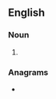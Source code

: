 ==English==

===Noun===
{{head|en|noun form}}

# {{plural of|en|komatik}}

===Anagrams===
* {{anagrams|en|a=aikkmost|kamotiks}}